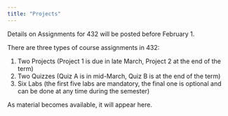 ```yaml
---
title: "Projects"
---
```


Details on Assignments for 432 will be posted before February 1.

There are three types of course assignments in 432:

1. Two Projects (Project 1 is due in late March, Project 2 at the end of the term)
2. Two Quizzes (Quiz A is in mid-March, Quiz B is at the end of the term)
3. Six Labs (the first five labs are mandatory, the final one is optional and can be done at any time during the semester)

As material becomes available, it will appear here.
